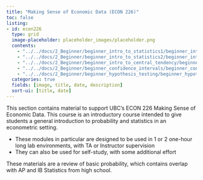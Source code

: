 ```yaml
---
title: "Making Sense of Economic Data (ECON 226)"
toc: false
listing:
- id: econ226
  type: grid
  image-placeholder: placeholder_images/placeholder.png
  contents:
    - "../../docs/2_Beginner/beginner_intro_to_statistics1/beginner_intro_to_statistics1.qmd"
    - "../../docs/2_Beginner/beginner_intro_to_statistics2/beginner_intro_to_statistics2.qmd"
    - "../../docs/2_Beginner/beginner_intro_to_central_tendency/beginner_intro_to_central_tendency.qmd"
    - "../../docs/2_Beginner/beginner_confidence_intervals/beginner_confidence_intervals.qmd"
    - "../../docs/2_Beginner/beginner_hypothesis_testing/beginner_hypothesis_testing.qmd"
  categories: true
  fields: [image, title, date, description]
  sort-ui: [title, date]
---
```


This section contains material to support UBC's ECON 226 Making Sense of Economic Data.  This course is an introductory course intended to give students a general introduction to probability and statistics in an econometric setting.

* These modules in particular are designed to be used in 1 or 2 one-hour long lab environments, with TA or Instructor supervision
* They can also be used for self-study, with some additional effort

These materials are a review of basic probability, which contains overlap with AP and IB Statistics from high school.

::: {#econ226}

:::

